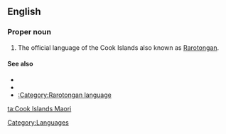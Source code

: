 ==English==

===Proper noun===
{{en-proper noun|sg=[[Cook Islands]] [[Maori]]}}

# The official language of the Cook Islands also known as [[Rarotongan]].

====See also====
* {{ethnologue|code=rar}}
* {{pedialite|Cook Islands Maori}}
* [[:Category:Rarotongan language]]

[[Category:Languages]]

[[ta:Cook Islands Maori]]
